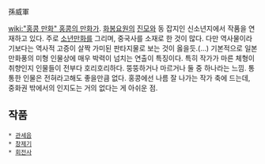 孫威軍

[[wiki:"홍콩 만화" 홍콩의 만화가]].
[[화봉요원]]의 [[진모]]와 동 잡지인 신소년지에서 작품을 연재하고 있다.
주로 [[소년만화]]를 그리며, 중국사를 소재로 한 것이 많다.
다만 역사물이라기보다는 역사적 고증이 살짝 가미된 판타지물로 보는 것이 옳을듯.(...)
기본적으로 일본만화풍의 미형 인물상에 매우 박력이 넘치는 연출이 특징이다.
특히 작가가 마른 체형이 취향인지 인물들이 전부다 호리호리하다. 뚱뚱하거나 마르거나 둘 중 하나라는 느낌. 통통한 인물은 전혀라고해도 좋을만큼 없다.
홍콩에선 나름 잘 나가는 작가 축에 드는데, 중화권 밖에서의 인지도는 거의 없다는 게 아쉬운 점.

== 작품 ==
 * [[관세음]]
 * [[창제기]]
 * [[회전사]]
